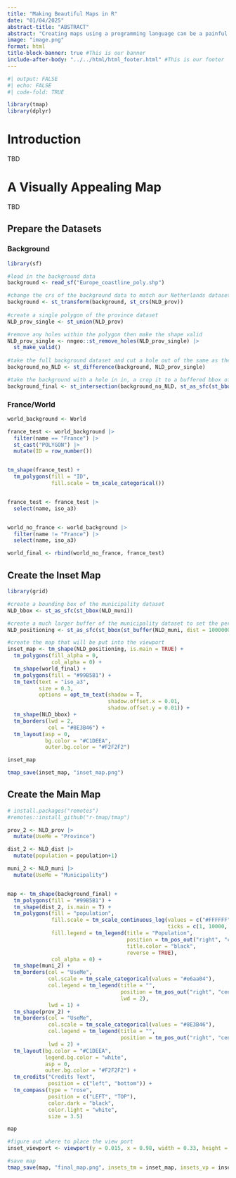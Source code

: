 ```yaml
---
title: "Making Beautiful Maps in R"
date: "01/04/2025"
abstract-title: "ABSTRACT"
abstract: "Creating maps using a programming language can be a painful process. The lack of a visual editor with realtime, crisp feedback makes stylistic changes and minute updates difficult. Further, R coders often find that the moment they have perfected the visuals of the map in the RStudio viewer, they realised that the saved version of the map has different proportions and sizes! In this blog I explore the R package 'tmap' and how it can be used to programmatically make beautiful, report ready maps, with as little stress as possible."
image: "image.png"
format: html
title-block-banner: true #This is our banner
include-after-body: "../../html/html_footer.html" #This is our footer
---
```


```r
#| output: FALSE
#| echo: FALSE
#| code-fold: TRUE

library(tmap)
library(dplyr)

```

# Introduction

TBD

# A Visually Appealing Map

TBD

## Prepare the Datasets

### Background

```r

library(sf)

#load in the background data
background <- read_sf("Europe_coastline_poly.shp")

#change the crs of the background data to match our Netherlands dataset
background <- st_transform(background, st_crs(NLD_prov))
                      
#create a single polygon of the province dataset
NLD_prov_single <- st_union(NLD_prov)

#remove any holes within the polygon then make the shape valid
NLD_prov_single <- nngeo::st_remove_holes(NLD_prov_single) |> 
  st_make_valid()
                      
#take the full background dataset and cut a hole out of the same as the single polygon of the NLD_prov
background_no_NLD <- st_difference(background, NLD_prov_single)

#take the background with a hole in in, a crop it to a buffered bbox of the NLD_prov dataset (reduce file size)
background_final <- st_intersection(background_no_NLD, st_as_sfc(st_bbox(st_buffer(NLD_prov_single, 20000))))

```

### France/World

```r

world_background <- World

france_test <- world_background |> 
  filter(name == "France") |> 
  st_cast("POLYGON") |> 
  mutate(ID = row_number())


tm_shape(france_test) +
  tm_polygons(fill = "ID",
              fill.scale = tm_scale_categorical())


france_test <- france_test |> 
  select(name, iso_a3)


world_no_france <- world_background |> 
  filter(name != "France") |> 
  select(name, iso_a3)

world_final <- rbind(world_no_france, france_test)

```

## Create the Inset Map

```r

library(grid)

#create a bounding box of the municipality dataset
NLD_bbox <- st_as_sfc(st_bbox(NLD_muni))

#create a much larger buffer of the municipality dataset to set the perspective of the map
NLD_positioning <- st_as_sfc(st_bbox(st_buffer(NLD_muni, dist = 1000000)))

#create the map that will be put into the viewport
inset_map <- tm_shape(NLD_positioning, is.main = TRUE) +
  tm_polygons(fill_alpha = 0,
              col_alpha = 0) +
  tm_shape(world_final) +
  tm_polygons(fill = "#99B5B1") +
  tm_text(text = "iso_a3",
          size = 0.3,
          options = opt_tm_text(shadow = T,
                                shadow.offset.x = 0.01,
                                shadow.offset.y = 0.01)) +
  tm_shape(NLD_bbox) +
  tm_borders(lwd = 2, 
             col = "#8E3B46") +
  tm_layout(asp = 0,
            bg.color = "#C1DEEA",
            outer.bg.color = "#F2F2F2") 

```



```r

inset_map

tmap_save(inset_map, "inset_map.png")

```

## Create the Main Map

```r
  
# install.packages("remotes")
#remotes::install_github("r-tmap/tmap")

prov_2 <- NLD_prov |> 
  mutate(UseMe = "Province")

dist_2 <- NLD_dist |> 
  mutate(population = population+1)

muni_2 <- NLD_muni |> 
  mutate(UseMe = "Municipality")


map <- tm_shape(background_final) +
  tm_polygons(fill = "#99B5B1") +
  tm_shape(dist_2, is.main = T) +
  tm_polygons(fill = "population",
              fill.scale = tm_scale_continuous_log(values = c("#FFFFFF", "#00252A"),
                                                   ticks = c(1, 10000, 100000)),
              fill.legend = tm_legend(title = "Population",
                                      position = tm_pos_out("right", "center"),
                                      title.color = "black",
                                      reverse = TRUE),
              col_alpha = 0) +
  tm_shape(muni_2) +
  tm_borders(col = "UseMe",
             col.scale = tm_scale_categorical(values = "#e6aa04"),
             col.legend = tm_legend(title = "",
                                    position = tm_pos_out("right", "center"),
                                    lwd = 2),
             lwd = 1) +
  tm_shape(prov_2) +
  tm_borders(col = "UseMe", 
             col.scale = tm_scale_categorical(values = "#8E3B46"),
             col.legend = tm_legend(title = "",
                                    position = tm_pos_out("right", "center")),
             lwd = 2) +
  tm_layout(bg.color = "#C1DEEA",
            legend.bg.color = "white",
            asp = 0,
            outer.bg.color = "#F2F2F2") +
  tm_credits("Credits Text", 
             position = c("left", "bottom")) +
  tm_compass(type = "rose", 
             position = c("LEFT", "TOP"),
             color.dark = "black", 
             color.light = "white",
             size = 3.5)

```


```r

map

```


```r


#figure out where to place the view port
inset_viewport <- viewport(y = 0.015, x = 0.98, width = 0.33, height = 0.33, just = c("right", "bottom"))

#save map
tmap_save(map, "final_map.png", insets_tm = inset_map, insets_vp = inset_viewport, height = 6, width = 8)


```











